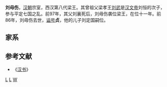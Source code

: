 '''刘毋伤'''{{BD||？|前86年||catIdx=L}}，[[汉朝|汉朝]]宗室，西汉第八代梁王。其曾祖父梁孝王[[刘武_(梁王)|刘武]]是[[汉文帝|汉文帝]]刘恒的次子，参与平定七国之乱。前97年，其父刘襄死后，刘毋伤袭位梁王，在位十一年。前86年，刘毋伤去世，[[谥号|谥号]]'''贞'''，他的儿子刘定国嗣位。

==家系==
<center>{{chart/start|style=font: 80% sans-serif;width:intrinsic;width:-moz-max-content;width:-webkit-max-content;width:max-content;}}
{{chart| ZW | ZW=梁貞王<br>[[刘毋伤|刘毋伤]]}}
{{chart| |!|}}
{{chart| JW | JW=梁敬王<br>[[劉定國_(梁王)|劉定國]]}}
{{chart| |)|-|-|-|-|-|-|-|v|-|-|-|v|-|-|-|v|-|-|-|v|-|-|-|v|-|-|-|v|-|-|-|v|-|-|-|v|-|-|-|v|-|-|-|v|-|-|-|v|-|-|-|v|-|-|-|v|-|-|-|.|}}
{{chart| YW | | | | | | sx | | Le | | yn | | bj | | hs | | pl | | ji | | fa | | Ly | | qi | | gu | | gf | | me | | gs | YW=梁夷王<br>[[劉遂_(梁王)|劉遂]]|sx=貰鄉侯<br>劉平|Le=樂侯<br>劉義|yn=中鄉侯<br>劉延年|bj=鄭頃侯<br>劉罷軍|hs=黃節侯<br>劉順|pl=平樂節侯<br>劉遷|ji=菑鄉釐侯<br>劉就|fa=東鄉節侯<br>劉方|Ly=陵鄉侯<br>劉訢|qi=溧陽侯<br>劉欽|gu=釐鄉侯<br>劉固|gf=高柴節侯<br>劉發|me=臨都節侯<br>劉未央|gs=高質侯<br>劉舜}}
{{chart| |)|-|-|-|-|-|-|-|-|-|-|-|-|-|-|-|.| | | |!| | | |!| | | |!| | | |!| | | |!| | | | | | | |!| | | | | | | |!| | | |!| | | |!|}}
{{chart| HW | | | | | | | | | | | | | | qx | | ju | | sh | | ba | | fe | | hu | | | | | | bi | | | | | | gx | | xi | | gs | HW=梁荒王<br>[[劉嘉_(梁王)|劉嘉]]|qx=祁鄉節侯<br>劉賢|ju=鄭節侯<br>劉駿|sh=黃釐侯<br>劉申|ba=平樂侯<br>劉寶|fe=菑鄉侯<br>劉逢喜|hu=東鄉侯<br>劉護|bi=溧陽侯<br>劉畢|gx=高柴釐侯<br>劉賢|xi=臨都侯<br>劉息|gs=高釐侯<br>劉始}}
{{chart| |)|-|-|-|-|-|-|-|-|-|-|-|.| | | |!| | | |!| | | | | | | | | | | | | | | | | | | | | | | | | | | | | | | |!| | | | | | | |!|}}
{{chart| li | | | | | | | | | | fe | | fu | | zl | | | | | | | | | | | | | | | | | | | | | | | | | | | | | | yi | | | | | | bw | li=梁王<br>[[劉立|劉立]]|fe=曲鄉頃侯<br>劉鳳|fu=祁鄉侯<br>劉富|zl=鄭侯<br>劉良|yi=高柴侯<br>劉隱|bw=高侯<br>劉便翁}}
{{chart| |)|-|-|-|v|-|-|-|.| | | |!|}}
{{chart| yo | | fa | | sh | | yu | yo=[[劉永_(新朝)|劉永]]|fa=劉防|sh=劉少公|yu=曲鄉侯<br>劉雲}}
{{chart| |!|}}
{{chart| yu | yu=[[劉紆|劉紆]]}}
{{chart/end}}</center>

==参考文献==
*《[[汉书|汉书]]》
{{start box}}
{{s-before|[[刘襄_(梁王)|刘襄]]}}
{{s-title|[[西汉|西汉]][[梁王|梁王]]|前97年—前86年}}
{{s-after|[[刘定国_(梁王)|刘定国]]}}
{{end box}}

{{漢朝人物小作品}}
[[Category:汉朝宗室|L]]
[[Category:汉朝诸侯王|L]]
[[Category:刘姓|W]]